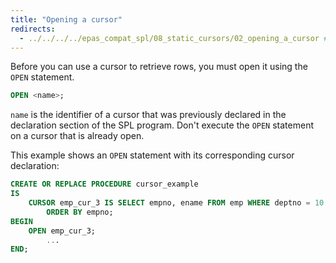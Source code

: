 ```yaml
---
title: "Opening a cursor"
redirects:
  - ../../../../epas_compat_spl/08_static_cursors/02_opening_a_cursor #generated for docs/epas/reorg-role-use-case-mode
---
```


<div id="opening_a_cursor" class="registered_link"></div>

Before you can use a cursor to retrieve rows, you must open it using the `OPEN` statement.

```sql
OPEN <name>;
```

`name` is the identifier of a cursor that was previously declared in the declaration section of the SPL program. Don't execute the `OPEN` statement on a cursor that is already open.

This example shows an `OPEN` statement with its corresponding cursor declaration:

```sql
CREATE OR REPLACE PROCEDURE cursor_example
IS
    CURSOR emp_cur_3 IS SELECT empno, ename FROM emp WHERE deptno = 10
        ORDER BY empno;
BEGIN
    OPEN emp_cur_3;
        ...
END;
```
